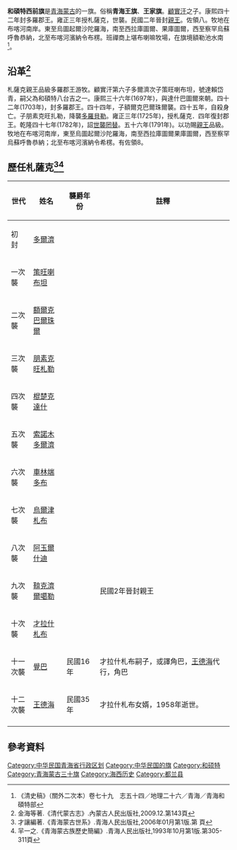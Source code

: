 '''和碩特西前旗'''是[[青海蒙古|青海蒙古]]的一旗。俗稱'''青海王旗'''、'''王家旗'''。[[顧實汗|顧實汗]]之子。康熙四十二年封多羅郡王。雍正三年授札薩克，世襲。民國二年晉封[[親王|親王]]。佐領八。牧地在布喀河南岸。東至烏圖起爾沙陀羅海，南至西拉庫圖爾、果庫圖爾，西至察罕烏蘇呼魯恭納，北至布喀河濱納令布楞。班禪商上堪布喇嘛牧場，在旗境額勒池水南<ref>《清史稿》（關外二次本）卷七十九　志五十四／地理二十六／青海／青海和碩特部</ref>。

== 沿革<ref>金海等著.《清代蒙古志》.內蒙古人民出版社,2009.12.第143頁</ref> ==
札薩克親王品級多羅郡王游牧。顧實汗第六子多爾濟次子策旺喇布坦，號達賴岱青，嗣父為和碩特八台吉之一。康熙三十六年(1697年)，與達什巴圖爾來朝。四十二年(1703年)，封多羅郡王。四十四年，子額爾克巴爾珠爾襲。四十五年，自殺身亡。子朋素克旺扎勒，降襲[[多羅貝勒|多羅貝勒]]。雍正三年(1725年)，授札薩克．四年復封郡王。乾隆四十七年(1782年)，詔[[世襲罔替|世襲罔替]]。五十六年(1791年)。以功賜[[親王|親王]]品級。牧地在布喀河南岸，東至烏圖起爾沙陀羅海，南至西拉庫圖爾果庫圖爾，西至察罕烏蘇呼魯恭納；北至布喀河濱納令希楞。有佐領8。

== 歷任札薩克<ref>才讓編著.《青海蒙古世系》.青海人民出版社,2006年01月第1版.第 頁</ref><ref>羋一之.《青海蒙古族歷史簡編》.青海人民出版社,1993年10月第1版.第305-311頁</ref> ==

{| class="wikitable"
|-
!width=10%| 世代
!width=15%| 姓名
!width=15%| 襲爵年份
!width=60%| 註釋
|-
| 初　封 || [[多爾濟|多爾濟]]|| ||
|-
| 一次襲 || [[策旺喇布坦|策旺喇布坦]]|| ||
|-
| 二次襲 || [[額爾克巴爾珠爾|額爾克巴爾珠爾]]|| ||
|-
| 三次襲 || [[朋素克旺札勒|朋素克旺札勒]]|| ||
|-
| 四次襲 || [[棍楚克達什|棍楚克達什]]|| ||
|-
| 五次襲 || [[索諾木多爾濟|索諾木多爾濟]]|| ||
|-
| 六次襲 || [[車林端多布|車林端多布]]|| ||
|-
| 七次襲 || [[烏爾津札布|烏爾津札布]]|| ||
|-
| 八次襲 || [[阿玉爾什迪|阿玉爾什迪]]|| ||
|-
| 九次襲 || [[鞥克濟爾噶勒|鞥克濟爾噶勒]]|| ||民國2年晉封親王
|-
| 十次襲 || [[才拉什札布|才拉什札布]]|| ||
|-
| 十一次襲 || [[覺巴|覺巴]]||民國16年||才拉什札布嗣子，或譯角巴，[[王德海|王德海]]代行，角巴
|-
| 十二次襲 || [[王德海|王德海]]||民國35年||才拉什札布女婿，1958年逝世。
|-
|}

== 參考資料 ==
{{Reflist|25em}}
{{青海蒙古}}
{{中華民國青海省行政區劃}}
[[Category:中华民国青海省行政区划|Category:中华民国青海省行政区划]]
[[Category:中华民国的旗|Category:中华民国的旗]]
[[Category:和硕特|Category:和硕特]]
[[Category:青海蒙古三十旗|Category:青海蒙古三十旗]]
[[Category:海西历史|Category:海西历史]]
[[Category:都兰县|Category:都兰县]]